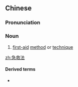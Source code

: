 ==Chinese==
{{zh-forms|type=21}}

===Pronunciation===
{{zh-pron
|m=jíjiùfǎ
|cat=n
}}

===Noun===
{{zh-noun}}

# [[first-aid]] [[method]] or [[technique]]

[[zh:急救法]]

====Derived terms====
* {{zh-l|哈姆立克急救法}}